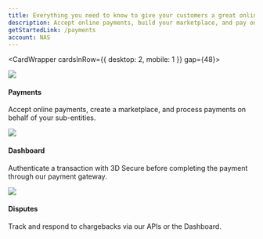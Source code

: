 ```yaml
---
title: Everything you need to know to give your customers a great online experience
description: Accept online payments, build your marketplace, and pay out to your sub-entities, sellers and service providers.
getStartedLink: /payments
account: NAS
---
```



<CardWrapper cardsInRow={{ desktop: 2, mobile: 1 }} gap={48}>

<Box>

<img src="/NAS/Homepage/Payments.svg" />

#### Payments

Accept online payments, create a marketplace, and process payments on behalf of your sub-entities.

<Box vertical="xsm">
<ArrowLink href="/payments" title="Card payments" />
</Box>
<Box vertical="xsm">
<ArrowLink href="/marketplaces" title="Marketplace" />
</Box>

</Box>

<Box>

<img src="/NAS/Homepage/Dashboard.svg" />

#### Dashboard

Authenticate a transaction with 3D Secure before completing the payment through our payment gateway.

<Box vertical="xsm">
<ArrowLink href="/dashboard/track-and-manage-payments" title="Manage payments" />
</Box>
<Box vertical="xsm">
<ArrowLink href="/dashboard/generate-reports" title="Generate reports" />
</Box>
<Box vertical="xsm">
<ArrowLink href="/dashboard/analytics" title="View analytics" />
</Box>

</Box>

<Box>

<img src="/NAS/Homepage/disputes.svg" />

#### Disputes

Track and respond to chargebacks via our APIs or the Dashboard.

<Box vertical="xsm">
<ArrowLink href="/risk-management/disputes/disputes-api" title="Manage disputes via API" />
</Box>
<Box vertical="xsm">
<ArrowLink href="/dashboard/manage-disputes" title="Manage disputes via Dashboard" />
</Box>
<Box vertical="xsm">
<ArrowLink href="/risk-management/disputes/file-uploader" title="Upload evidence" />
</Box>

</Box>

</CardWrapper>


